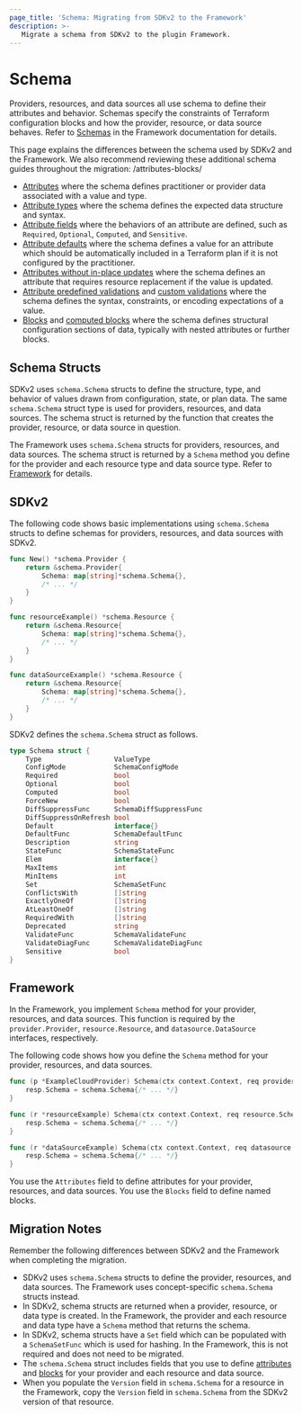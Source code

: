 ```yaml
---
page_title: 'Schema: Migrating from SDKv2 to the Framework'
description: >-
   Migrate a schema from SDKv2 to the plugin Framework.
---
```


# Schema

Providers, resources, and data sources all use schema to define their attributes and behavior. Schemas specify the
constraints of Terraform configuration blocks and how the provider, resource, or data source behaves. Refer to
[Schemas](/terraform/plugin/framework/handling-data/schemas) in the Framework documentation for details.

This page explains the differences between the schema used by SDKv2 and the Framework. We also recommend reviewing these additional schema guides throughout the migration:
/attributes-blocks/
- [Attributes](/terraform/plugin/framework/migrating/attributes-blocks/attribute-schema) where the schema defines practitioner or provider data associated with a value and type.
- [Attribute types](/terraform/plugin/framework/migrating/attributes-blocks/types) where the schema defines the expected data structure and syntax.
- [Attribute fields](/terraform/plugin/framework/migrating/attributes-blocks/fields) where the behaviors of an attribute are defined, such as `Required`, `Optional`, `Computed`, and `Sensitive`.
- [Attribute defaults](/terraform/plugin/framework/migrating/attributes-blocks/default-values) where the schema defines a value for an attribute which should be automatically included in a Terraform plan if it is not configured by the practitioner.
- [Attributes without in-place updates](/terraform/plugin/framework/migrating/attributes-blocks/force-new) where the schema defines an attribute that requires resource replacement if the value is updated.
- [Attribute predefined validations](/terraform/plugin/framework/migrating/attributes-blocks/validators-predefined) and [custom validations](/terraform/plugin/framework/migrating/attributes-blocks/validators-custom) where the schema defines the syntax, constraints, or encoding expectations of a value.
- [Blocks](/terraform/plugin/framework/migrating/attributes-blocks/attribute-schema) and [computed blocks](/terraform/plugin/framework/migrating/attributes-blocks/blocks-computed) where the schema defines structural configuration sections of data, typically with nested attributes or further blocks.


## Schema Structs

SDKv2 uses `schema.Schema` structs to define the structure, type, and behavior of values drawn from configuration,
state, or plan data. The same `schema.Schema` struct type is used for providers, resources, and data sources. The
schema struct is returned by the function that creates the provider, resource, or data source in question.

The Framework uses `schema.Schema` structs for providers, resources, and data sources. The schema struct is returned by
a `Schema` method you define for the provider and each resource type and data source type. Refer to
[Framework](#framework) for details.

## SDKv2

The following code shows basic implementations using `schema.Schema` structs to define schemas for providers, resources,
and data sources with SDKv2.

```go
func New() *schema.Provider {
    return &schema.Provider{
        Schema: map[string]*schema.Schema{},
        /* ... */
    }
}
```

```go
func resourceExample() *schema.Resource {
    return &schema.Resource{
        Schema: map[string]*schema.Schema{},
        /* ... */
    }
}
```

```go
func dataSourceExample() *schema.Resource {
    return &schema.Resource{
        Schema: map[string]*schema.Schema{},
        /* ... */
    }
}
```

SDKv2 defines the `schema.Schema` struct as follows.

```go
type Schema struct {
    Type                  ValueType
    ConfigMode            SchemaConfigMode
    Required              bool
    Optional              bool
    Computed              bool
    ForceNew              bool
    DiffSuppressFunc      SchemaDiffSuppressFunc
    DiffSuppressOnRefresh bool
    Default               interface{}
    DefaultFunc           SchemaDefaultFunc
    Description           string
    StateFunc             SchemaStateFunc
    Elem                  interface{}
    MaxItems              int
    MinItems              int
    Set                   SchemaSetFunc
    ConflictsWith         []string
    ExactlyOneOf          []string
    AtLeastOneOf          []string
    RequiredWith          []string
    Deprecated            string
    ValidateFunc          SchemaValidateFunc
    ValidateDiagFunc      SchemaValidateDiagFunc
    Sensitive             bool
}
```

## Framework

In the Framework, you implement `Schema` method for your provider, resources, and data sources. This function is
required by the `provider.Provider`, `resource.Resource`, and `datasource.DataSource` interfaces, respectively.

The following code shows how you define the `Schema` method for your provider, resources, and data sources.

```go
func (p *ExampleCloudProvider) Schema(ctx context.Context, req provider.SchemaRequest, resp *provider.SchemaResponse) {
    resp.Schema = schema.Schema{/* ... */}
}
```

```go
func (r *resourceExample) Schema(ctx context.Context, req resource.SchemaRequest, resp *resource.SchemaResponse) {
    resp.Schema = schema.Schema{/* ... */}
}
```

```go
func (r *dataSourceExample) Schema(ctx context.Context, req datasource.SchemaRequest, resp *datasource.SchemaResponse) {
    resp.Schema = schema.Schema{/* ... */}
}
```

You use the `Attributes` field to define attributes for your provider, resources, and data sources. You use the
`Blocks` field to define named blocks.

## Migration Notes

Remember the following differences between SDKv2 and the Framework when completing the migration.

- SDKv2 uses `schema.Schema` structs to define the provider, resources, and data sources. The Framework uses concept-specific
`schema.Schema` structs instead.
- In SDKv2, schema structs are returned when a provider, resource, or data type is created. In the Framework, the
provider and each resource and data type have a `Schema` method that returns the schema.
- In SDKv2, schema structs have a `Set` field which can be populated with a `SchemaSetFunc` which is used for hashing.
In the Framework, this is not required and does not need to be migrated.
- The `schema.Schema` struct includes fields that you use to define
[attributes](/terraform/plugin/framework/migrating/attributes-blocks/attribute-schema) and
[blocks](/terraform/plugin/framework/migrating/attributes-blocks/blocks) for your provider and each resource
and data source.
- When you populate the `Version` field in `schema.Schema` for a resource in the Framework, copy the `Version`
field in `schema.Schema` from the SDKv2 version of that resource.
